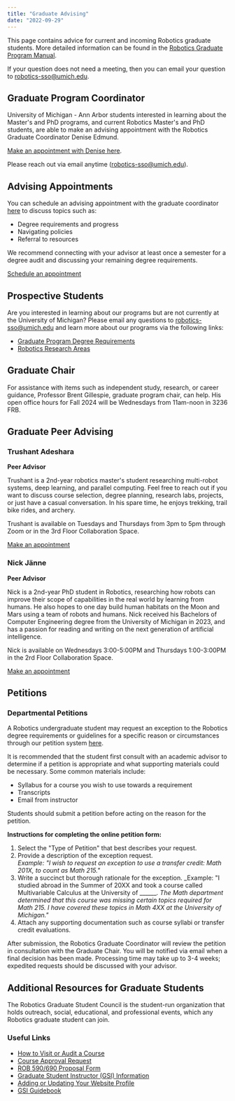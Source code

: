 ```yaml
---
title: "Graduate Advising"
date: "2022-09-29"
---
```


This page contains advice for current and incoming Robotics graduate students. More detailed information can be found in the [Robotics Graduate Program Manual](https://robotics.umich.edu/academics/graduate/degree-requirements/).

If your question does not need a meeting, then you can email your question to [robotics-sso@umich.edu](mailto:robotics-sso@umich.edu).

## Graduate Program Coordinator

University of Michigan - Ann Arbor students interested in learning about the Master's and PhD programs, and current Robotics Master's and PhD students, are able to make an advising appointment with the Robotics Graduate Coordinator Denise Edmund.

[Make an appointment with Denise here](https://calendar.app.google/uFV6eMYYFYdC6tA8A).

Please reach out via email anytime (robotics-sso@umich.edu).

## Advising Appointments

You can schedule an advising appointment with the graduate coordinator [here](#) to discuss topics such as:
- Degree requirements and progress
- Navigating policies
- Referral to resources

We recommend connecting with your advisor at least once a semester for a degree audit and discussing your remaining degree requirements.

[Schedule an appointment](#)

## Prospective Students

Are you interested in learning about our programs but are not currently at the University of Michigan? Please email any questions to [robotics-sso@umich.edu](mailto:robotics-sso@umich.edu) and learn more about our programs via the following links:
- [Graduate Program Degree Requirements](https://robotics.umich.edu/academics/graduate/degree-requirements/)
- [Robotics Research Areas](https://robotics.umich.edu/research/focus-areas/)

## Graduate Chair

For assistance with items such as independent study, research, or career guidance, Professor Brent Gillespie, graduate program chair, can help. His open office hours for Fall 2024 will be Wednesdays from 11am-noon in 3236 FRB.

## Graduate Peer Advising

### Trushant Adeshara

**Peer Advisor**

Trushant is a 2nd-year robotics master's student researching multi-robot systems, deep learning, and parallel computing. Feel free to reach out if you want to discuss course selection, degree planning, research labs, projects, or just have a casual conversation. In his spare time, he enjoys trekking, trail bike rides, and archery.

Trushant is available on Tuesdays and Thursdays from 3pm to 5pm through Zoom or in the 3rd Floor Collaboration Space.

[Make an appointment](https://calendly.com/trushant-adeshara/peer-advisor-office-hours)

### Nick Jänne

**Peer Advisor**

Nick is a 2nd-year PhD student in Robotics, researching how robots can improve their scope of capabilities in the real world by learning from humans. He also hopes to one day build human habitats on the Moon and Mars using a team of robots and humans. Nick received his Bachelors of Computer Engineering degree from the University of Michigan in 2023, and has a passion for reading and writing on the next generation of artificial intelligence.

Nick is available on Wednesdays 3:00-5:00PM and Thursdays 1:00-3:00PM in the 2rd Floor Collaboration Space.

[Make an appointment](https://calendar.google.com/calendar/u/0/appointments/schedules/AcZssZ0x-CCDIXJdCsPxRIEMnWe2SSrJ1ZNN0Yyb9dZtq_1LrYxbjw2AJmIxW3KsDBIG5susBhtEOtAT)

## Petitions

### Departmental Petitions

A Robotics undergraduate student may request an exception to the Robotics degree requirements or guidelines for a specific reason or circumstances through our petition system [here](#).

It is recommended that the student first consult with an academic advisor to determine if a petition is appropriate and what supporting materials could be necessary. Some common materials include:
- Syllabus for a course you wish to use towards a requirement
- Transcripts
- Email from instructor

Students should submit a petition before acting on the reason for the petition.

**Instructions for completing the online petition form:**
1. Select the "Type of Petition" that best describes your request.
2. Provide a description of the exception request.  
   _Example: "I wish to request an exception to use a transfer credit: Math 201X, to count as Math 215."_
3. Write a succinct but thorough rationale for the exception.
   _Example: "I studied abroad in the Summer of 20XX and took a course called Multivariable Calculus at the University of _______. The Math department determined that this course was missing certain topics required for Math 215. I have covered these topics in Math 4XX at the University of Michigan."_
4. Attach any supporting documentation such as course syllabi or transfer credit evaluations.

After submission, the Robotics Graduate Coordinator will review the petition in consultation with the Graduate Chair. You will be notified via email when a final decision has been made. Processing time may take up to 3-4 weeks; expedited requests should be discussed with your advisor.

## Additional Resources for Graduate Students

The Robotics Graduate Student Council is the student-run organization that holds outreach, social, educational, and professional events, which any Robotics graduate student can join.

### Useful Links
- [How to Visit or Audit a Course](#)
- [Course Approval Request](#)
- [ROB 590/690 Proposal Form](#)
- [Graduate Student Instructor (GSI) Information](#)
- [Adding or Updating Your Website Profile](#)
- [GSI Guidebook](#)